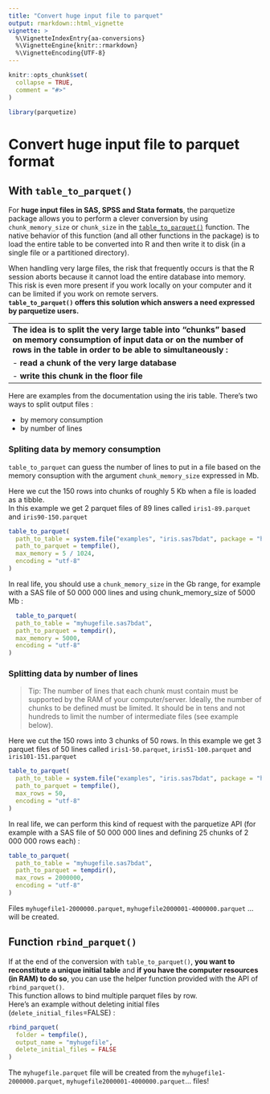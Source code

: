 ```yaml
---
title: "Convert huge input file to parquet"
output: rmarkdown::html_vignette
vignette: >
  %\VignetteIndexEntry{aa-conversions}
  %\VignetteEngine{knitr::rmarkdown}
  %\VignetteEncoding{UTF-8}
---
```


```r
knitr::opts_chunk$set(
  collapse = TRUE,
  comment = "#>"
)
```

```r
library(parquetize)
```

# Convert huge input file to parquet format

## With `table_to_parquet()`

For **huge input files in SAS, SPSS and Stata formats**, the parquetize package allows you to perform a clever conversion by using `chunk_memory_size` or `chunk_size` in the [`table_to_parquet()`](https://ddotta.github.io/parquetize/reference/table_to_parquet.html) function. 
The native behavior of this function (and all other functions in the package) is to load the entire table to be converted into R and then write it to disk (in a single file or a partitioned directory).  

When handling very large files, the risk that frequently occurs is that the R session aborts because it cannot load the entire database into memory.
This risk is even more present if you work locally on your computer and it can be limited if you work on remote servers.  
**`table_to_parquet()` offers this solution which answers a need expressed by parquetize users.**  

-------
**The idea is to split the very large table into "chunks" based on memory consumption of input data or on the number of rows in the table in order to be able to simultaneously :**  
- **read a chunk of the very large database**  
- **write this chunk in the floor file**
------

Here are examples from the documentation using the iris table. There's two ways to split output files :

* by memory consumption
* by number of lines

### Spliting data by memory consumption

`table_to_parquet` can guess the number of lines to put in a file based on the
memory consuption with the argument `chunk_memory_size` expressed in Mb.

Here we cut the 150 rows into chunks of roughly 5 Kb when a file is loaded as a
tibble.  
In this example we get 2 parquet files of 89 lines called `iris1-89.parquet` and `iris90-150.parquet`

```r
table_to_parquet(
  path_to_table = system.file("examples", "iris.sas7bdat", package = "haven"),
  path_to_parquet = tempfile(),
  max_memory = 5 / 1024,
  encoding = "utf-8"
)
```

In real life, you should use a `chunk_memory_size` in the Gb range, for example
with a SAS file of 50 000 000 lines and using chunk_memory_size of 5000 Mb :


```r
  table_to_parquet(
  path_to_table = "myhugefile.sas7bdat",
  path_to_parquet = tempdir(),
  max_memory = 5000,
  encoding = "utf-8"
)
```


### Splitting data by number of lines

> Tip: The number of lines that each chunk must contain must be supported by the RAM of your computer/server. Ideally, the number of chunks to be defined must be limited. It should be in tens and not hundreds to limit the number of intermediate files (see example below).  

Here we cut the 150 rows into 3 chunks of 50 rows. In this example we get 3 parquet files of 50 lines called `iris1-50.parquet`, `iris51-100.parquet` and `iris101-151.parquet`

```r
table_to_parquet(
  path_to_table = system.file("examples", "iris.sas7bdat", package = "haven"),
  path_to_parquet = tempfile(),
  max_rows = 50,
  encoding = "utf-8"
)
```

In real life, we can perform this kind of request with the parquetize API (for example with a SAS file of 50 000 000 lines and defining 25 chunks of 2 000 000 rows each) :  


```r
table_to_parquet(
  path_to_table = "myhugefile.sas7bdat",
  path_to_parquet = tempdir(),
  max_rows = 2000000,
  encoding = "utf-8"
)
```

Files `myhugefile1-2000000.parquet`, `myhugefile2000001-4000000.parquet` ... will be created.   

## Function `rbind_parquet()`

If at the end of the conversion with `table_to_parquet()`, **you want to reconstitute a unique initial table** and **if you have the computer resources (in RAM) to do so**, you can use the helper function provided with the API of `rbind_parquet()`.  
This function allows to bind multiple parquet files by row.   
Here's an example without deleting initial files (`delete_initial_files`=FALSE) :    

```r
rbind_parquet(
  folder = tempfile(),
  output_name = "myhugefile",
  delete_initial_files = FALSE
)
```
The `myhugefile.parquet` file will be created from the `myhugefile1-2000000.parquet`, `myhugefile2000001-4000000.parquet`... files!
